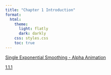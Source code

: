 ```yaml
---
title: "Chapter 1 Introduction"
format:
  html:
    theme:
      light: flatly
      dark: darkly
    css: styles.css
    toc: true
---
```

[Single Exponential Smoothing - Alpha Animation](./Single Exponential Smoothing - Alpha Animation.qmd)

[1.1.1](./1.1.1.qmd)
